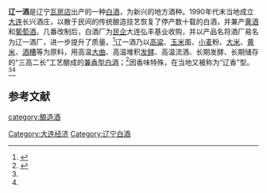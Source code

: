 '''辽一酒'''是辽宁[[瓦房店|瓦房店]]出产的一种[[中国烧酒|白酒]]，为新兴的地方酒种。1990年代末当地成立[[大连|大连]]长兴酒庄，以散于民间的传统酿造技艺恢复了停产数十载的白酒，并兼产[[黄酒|黄酒]]和[[葡萄酒|葡萄酒]]。几番改制后，白酒厂为[[民企|民企]]大连弘丰基业收购，并以产品名将酒厂易名为辽一酒厂，进一步提升了质量。<ref name=l0>{{cite web|url=http://www.cnwinenews.com/html/2019/guanzhu_0130/115998.html |title=冰雪东北爱追梦，酒业思变向春生 年头岁尾话“辽酒”|language=Zh-hans|accessdate=2010年1月30日}}</ref>辽一酒乃以[[高粱|高粱]]、[[玉米|玉米]]面、[[小麦|小麦]]粉、[[大米|大米]]、[[黄米|黄米]]、[[酒糟|酒糟]]等为原料，用高温[[大曲|大曲]]、高温堆积[[发酵|发酵]]、高温流酒、长期发酵、长期储存的“三高二长”工艺酿成的[[兼香型白酒|兼香型白酒]]；<ref name=l1>{{cite web|url=http://www2.cnwinenews.com/html/201111/11/20111111092159123010.htm |title=辽一酒的工艺创新与质量控制|language=Zh-hans|accessdate=2011年11月11日}}</ref>因香味特殊，在当地又被称为“辽香”型。<ref name=l0/><ref name=l1/>

==参考文献==
{{reflist}}
{{饮料小作品}}
{{中華酒文化}}

[[category:酿造酒|category:酿造酒]]
[[Category:大连经济|Category:大连经济]]
[[Category:辽宁白酒|Category:辽宁白酒]]